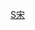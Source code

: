{{Navbox
| name = 宋嘉澍家族
| title = [[宋嘉澍家族]]
| state =
| list1 =
<div class="center">
{{familytree/start | style=font-size: 80%; line-height: 120%}}
{{familytree | | | | | | | | | | | | | | |  h  | | | | | | | | | | | | | | | | | | | | | | |h=[[韩鸿翼]]
|boxstyle_  h = background:#eef
}}
{{familytree | | | | | | | | | | | |,|-|-|-|+|-|-|-|-|-|-|-|.| | | | | | | | | | | | | | | |}}
{{familytree | | | | | | | | | | | h1  | | h2  |y|  r  | | h3  | | | | | | | | | | | | | | |h1=[[韩政準]]|h2=[[宋嘉澍]]<br />（韩教準）|h3=[[韩致準]]|r=[[倪桂珍]]
|boxstyle_ h1 = background:#eef
|boxstyle_ h2 = background:#eef
|boxstyle_  r = background:#fee
|boxstyle_ h3 = background:#eef
}}
{{familytree | |,|-|-|-|-|-|-|-|v|-|-|-|-|-|-|-|+|-|-|-|-|-|-|-|v|-|-|-|-|-|-|-|v|-|-|-|-|-|-|-|.| |}}
{{familytree | s1  |y| kxx | | s2  |~| szs | | szw |y| zly | | s4  |~| jjs | | s5  |y| smy | | s6  |y| hqy |s1=[[宋霭龄]]|s2=[[宋庆龄]]|szw=[[宋子文]]|zly=[[张乐怡]]|s4=[[宋美龄]]|s5=[[宋子良]]|s6=[[宋子安]]|kxx=[[孔祥熙]]|szs=[[孙中山]]|jjs=[[蔣中正]]|smy=[[席曼英]]|hqy=[[胡其瑛]]
|boxstyle_ s1 = background:#fee
|boxstyle_ s2 = background:#fee
|boxstyle_ szw =background:#eef
|boxstyle_ s4 = background:#fee
|boxstyle_ s5 = background:#eef
|boxstyle_ s6 = background:#eef
|boxstyle_ kxx =background:#eef
|boxstyle_ szs =background:#eef
|boxstyle_ zly =background:#fee
|boxstyle_ jjs =background:#eef
|boxstyle_ smy =background:#fee
|boxstyle_ hqy =background:#fee
}}
{{familytree | |,|-|^|-|v|-|-|-|v|-|-|-|.| | | |,|-|^|-|v|-|-|-|.| | | | | | | | |,|^|.| | | | |,|-|^|-|.|}}
{{familytree | k1  | | k2  | | k3  | | k4  | | sqy | | smy | | sry | | | | | | | | scy | | | sbx | | | szh |k1=[[孔令仪]]|k2=[[孔令侃]]|k3=[[孔令俊|孔令伟]]|k4=[[孔令杰]]|sbx=[[宋伯熊]]|szh=[[宋仲虎]]|sqy=[[宋琼颐]]|smy=[[宋曼颐]]|sry=[[宋瑞颐]]|scy=[[宋慶怡]]
|boxstyle_ k1 = background:#fee
|boxstyle_ k2 = background:#eef
|boxstyle_ k3 = background:#fee
|boxstyle_ k4 = background:#eef
|boxstyle_ sqy =background:#fee
|boxstyle_ smy =background:#fee
|boxstyle_ sry =background:#fee
|boxstyle_ scy =background:#fee
|boxstyle_ sbx =background:#eef
|boxstyle_ szh=background:#eef
}}
{{familytree/end}}
</div>
<br />
}}<noinclude>
[[Category:中国家族模板|S宋]]
</noinclude>